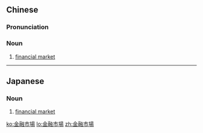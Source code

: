 {{also|金融市场}}
==Chinese==
{{zh-forms|s=金融市场|type=22}}

===Pronunciation===
{{zh-pron
|m=jīnróng shì場
|c=gam1 jung4 si5 coeng4
|cat=n
}}

===Noun===
{{zh-noun}}

# [[financial market]]

{{zh-cat|Finance}}

----

==Japanese==
{{ja-kanjitab|きん|ゆう|し|じょう|yomi=on}}

===Noun===
{{ja-noun|きんゆう しじょう}}

# {{lb|ja|economics|sort=きんゆうしじょう}} [[financial market]]

[[ko:金融市場]]
[[lo:金融市場]]
[[zh:金融市場]]